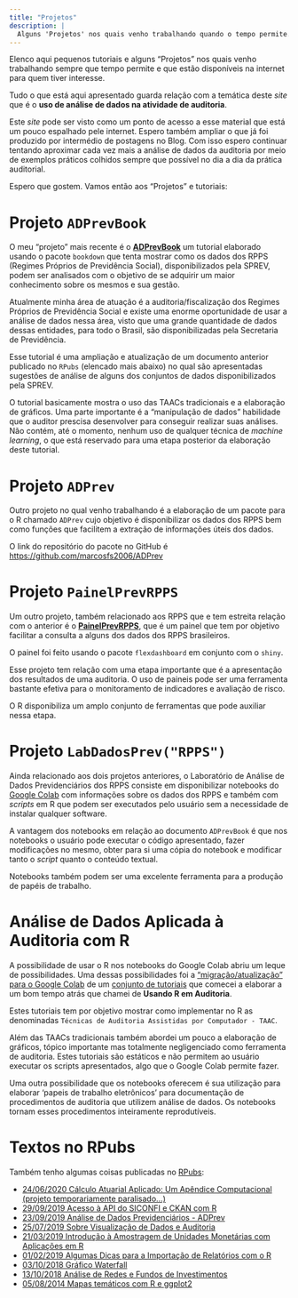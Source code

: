 ```yaml
---
title: "Projetos"
description: |
  Alguns 'Projetos' nos quais venho trabalhando quando o tempo permite.
---
```


Elenco aqui pequenos tutoriais e alguns "Projetos" nos quais venho trabalhando sempre que tempo permite e que estão disponíveis na internet para quem tiver interesse. 

Tudo o que está aqui apresentado guarda relação com a temática deste _site_ que é o **uso de análise de dados na atividade de auditoria**. 

Este _site_ pode ser visto como um ponto de acesso a esse material que está um pouco espalhado pele internet. Espero também ampliar o que já foi produzido por intermédio de postagens no Blog. Com isso espero continuar tentando aproximar cada vez mais a análise de dados da auditoria por meio de exemplos práticos colhidos sempre que possível no dia a dia da prática auditorial.

Espero que gostem. Vamos então aos "Projetos" e tutoriais: 


# Projeto `ADPrevBook`

O meu "projeto" mais recente é o [**ADPrevBook**](https://marcosfs2006.github.io/ADPrevBook/) um tutorial elaborado usando o pacote `bookdown` que tenta mostrar como os dados dos RPPS (Regimes Próprios de Previdência Social), disponibilizados pela SPREV, podem ser analisados com o objetivo de se adquirir um maior conhecimento sobre os mesmos e sua gestão.  

Atualmente minha área de atuação é a auditoria/fiscalização dos Regimes Próprios de Previdência Social e existe uma enorme oportunidade de usar a análise de dados nessa área, visto que uma grande quantidade de dados dessas entidades, para todo o Brasil, são disponibilizadas pela Secretaria de Previdência.

Esse tutorial é uma ampliação e atualização de um documento anterior publicado no `RPubs` (elencado mais abaixo) no qual são apresentadas sugestões de análise de alguns dos conjuntos de dados disponibilizados pela SPREV.

O tutorial basicamente mostra o uso das TAACs tradicionais e a elaboração de gráficos. Uma parte importante é a "manipulação de dados" habilidade que o auditor prescisa desenvolver para conseguir realizar suas análises. Não contém, até o momento, nenhum uso de qualquer técnica de _machine learning_, o que está reservado para uma etapa posterior da elaboração deste tutorial.


# Projeto `ADPrev`
Outro projeto no qual venho trabalhando é a elaboração de um pacote para o R chamado `ADPrev` cujo objetivo é disponibilizar os dados dos RPPS bem como funções que facilitem a extração de informações úteis dos dados.

O link do repositório do pacote no GitHub é <https://github.com/marcosfs2006/ADPrev>


# Projeto `PainelPrevRPPS`

Um outro projeto, também relacionado aos RPPS que e tem estreita relação com o anterior é o [**PainelPrevRPPS**](https://marcosfs2006.shinyapps.io/painelprev/), que é um painel que tem por objetivo facilitar a consulta a alguns dos dados dos RPPS brasileiros.

O painel foi feito usando o pacote `flexdashboard` em conjunto com o `shiny`.

Esse projeto tem relação com uma etapa importante que é a apresentação dos resultados de uma auditoria. O uso de paineis pode ser uma ferramenta bastante efetiva para o monitoramento de indicadores e avaliação de risco. 

O R disponibiliza um amplo conjunto de ferramentas que pode auxiliar nessa etapa.


# Projeto `LabDadosPrev("RPPS")`

Ainda relacionado aos dois projetos anteriores, o Laboratório de Análise de Dados Previdenciários dos RPPS consiste em disponibilizar notebooks do [Google Colab](https://colab.research.google.com/notebooks/intro.ipynb) com informações sobre os dados dos RPPS e também com _scripts_ em R que podem ser executados pelo usuário sem a necessidade de instalar qualquer software.

A vantagem dos notebooks em relação ao documento `ADPrevBook` é que nos notebooks o usuário pode executar o código apresentado, fazer modificações no mesmo, obter para si uma cópia do notebook e modificar tanto o _script_ quanto o conteúdo textual.

Notebooks também podem ser uma excelente ferramenta para a produção de papéis de trabalho.


# Análise de Dados Aplicada à Auditoria com R

A possibilidade de usar o R nos notebooks do Google Colab abriu um leque de possibilidades. Uma dessas possibilidades foi a ["migração/atualização" para o Google Colab](https://colab.research.google.com/drive/1nHhHNGRheKaehgQetEh_fPU99CQLwmSt) de um [conjunto de tutoriais](https://nbviewer.jupyter.org/github/marcosfs2006/Usando-R-em-Auditoria/blob/master/ipynb/usando_r_em_auditoria.ipynb) que comecei a elaborar a um bom tempo atrás que chamei de **Usando R em Auditoria**.

Estes tutoriais tem por objetivo mostrar como  implementar no R as denominadas `Técnicas de Auditoria Assistidas por Computador - TAAC`.

Além das TAACs tradicionais também abordei um pouco a elaboração de gráficos, tópico importante mas totalmente negligenciado como ferramenta de auditoria. Estes tutoriais são estáticos e não permitem  ao usuário executar os scripts apresentados, algo que o Google Colab permite fazer.

Uma outra possibilidade que os notebooks oferecem é sua utilização para elaborar 'papeis de trabalho eletrônicos' para documentação de procedimentos de auditoria que utilizem análise de dados. Os notebooks tornam esses procedimentos inteiramente reprodutíveis. 


# Textos no RPubs

Também tenho algumas coisas publicadas no [RPubs](https://rpubs.com/marcosfs2006):

* [24/06/2020 Cálculo Atuarial Aplicado: Um Apêndice Computacional (projeto temporariamente paralisado...)](https://rpubs.com/marcosfs2006/apendice_computacional)    
* [29/09/2019 Acesso à API do SICONFI e CKAN com R](https://rpubs.com/marcosfs2006/api_siconfi)    
* [23/09/2019 Análise de Dados Previdenciários - ADPrev](https://rpubs.com/marcosfs2006/ADPrev)    
* [25/07/2019 Sobre Visualização de Dados e Auditoria](https://rpubs.com/marcosfs2006/dataviz)    
* [21/03/2019 Introdução à Amostragem de Unidades Monetárias com Aplicações em R](https://rpubs.com/marcosfs2006/MUS_R)    
* [01/02/2019 Algumas Dicas para a Importação de Relatórios com o R](https://rpubs.com/marcosfs2006/importa_relatorios)    
* [03/10/2018 Gráfico Waterfall](https://rpubs.com/marcosfs2006/waterfall)    
* [13/10/2018 Análise de Redes e Fundos de Investimentos](https://rpubs.com/marcosfs2006/redes-sociais-rpps)    
* [05/08/2014 Mapas temáticos com R e ggplot2](https://rpubs.com/marcosfs2006/mapas_ggplot2)    


